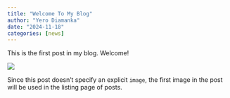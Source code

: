 ---
title: "Welcome To My Blog"
author: "Yero Diamanka"
date: "2024-11-18"
categories: [news]
---

This is the first post in my blog. Welcome!

![](thumbnail.jpg)

Since this post doesn't specify an explicit `image`, the first image in the post will be used in the listing page of posts.
